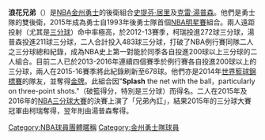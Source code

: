 {{Otheruses|other=同名组合|浪花兄弟}}
{{Unreferenced|time=2022-06-07T15:15:54+00:00}}
{{NoteTA
|G1=NBA
|T=zh-hans:水花兄弟;zh-hant:浪花兄弟;
|1=zh:科里; zh-hans:库里;zh-hk:居里;zh-tw:柯瑞;
|2=zh-hans:水花兄弟;zh-hant:浪花兄弟;
}}
{{multiple image
 | align = right
 | direction = horizontal
 | footer = [[史蒂芬·柯瑞|史蒂芬·柯瑞]] (左) 及 [[克雷·湯普森|克雷·湯普森]] (右) 同樣被[[金州勇士|金州勇士]]在[[NBA選秀|NBA選秀]]於首輪選中。
 | footer_align = left
 | image1 = Stephen Curry 2.jpg
 | width1 = 150
 | image2 = Klay Thompson Oct 2012.jpg
 | width2 = 165
}}

'''浪花兄弟'''（{{lang-en|The Splash Brothers}}）是[[NBA|NBA]][[金州勇士|金州勇士]]的後衛組合[[史提芬·居里|史提芬·居里]]及[[克雷·湯普森|克雷·湯普森]]。他們是勇士隊的雙後衛，2015年成為勇士自1993年後勇士隊首個[[NBA明星賽|NBA明星賽]]組合。兩人遠距投射（尤其是[[三分球|三分球]]）命中率極高，於2012-13賽季，柯瑞投進272球三分球，湯普森投進211球三分球，二人合計投入483球三分球，打破了NBA例行賽同隊二人之三分球總和紀錄，成為NBA史上第一對能於同季各自投進200球以上三分球的二人組合。目前二人已於2013-2016年連續四個賽季於例行賽各自投進200球以上的三分球，兩人在2015-16賽季將此紀錄刷新至678球。他們亦是2014年[[世界籃球錦標賽|世界籃球錦標賽]]的隊友，並奪得[[金牌|金牌]]。此組合因"'''Splash''' the net with the ball，particularly on three-point shots."（破籃得分，特別是三分球）而得名。二人在2015年及2016年的[[NBA三分球大賽|NBA三分球大賽]]的決賽上演了「兄弟內訌」，結果2015年的三分球大賽冠軍由柯瑞奪得，翌年則由湯普森奪得。

{{basketball-stub}}

[[Category:NBA球員團體暱稱|Category:NBA球員團體暱稱]]
[[Category:金州勇士隊球員|Category:金州勇士隊球員]]